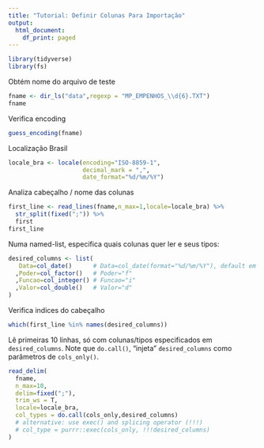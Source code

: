 ```yaml
---
title: "Tutorial: Definir Colunas Para Importação"
output:
  html_document:
    df_print: paged
---
```


```r
library(tidyverse)
library(fs)
```

Obtém nome do arquivo de teste

```r
fname <- dir_ls("data",regexp = "MP_EMPENHOS_\\d{6}.TXT")
fname
```

Verifica encoding

```r
guess_encoding(fname)
```

Localização Brasil

```r
locale_bra <- locale(encoding="ISO-8859-1",
                     decimal_mark = ",",
                     date_format="%d/%m/%Y")
```

Analiza cabeçalho / nome das colunas

```r
first_line <- read_lines(fname,n_max=1,locale=locale_bra) %>%
  str_split(fixed(";")) %>%
  first
first_line
```

Numa named-list, especifica quais colunas quer ler e seus tipos:

```r
desired_columns <- list(
   Data=col_date()      # Data=col_date(format="%d/%m/%Y"), default em locale_bra
  ,Poder=col_factor()   # Poder="f"
  ,Funcao=col_integer() # Funcao="i"
  ,Valor=col_double()   # Valor="d"
)
```

Verifica indices do cabeçalho

```r
which(first_line %in% names(desired_columns))
```

Lê primeiras 10 linhas, só com colunas/tipos especificados em `desired_columns`. Note que `do.call()`, "injeta" `desired_columns` como parâmetros de `cols_only()`.

```r
read_delim(
  fname,
  n_max=10,
  delim=fixed(";"),
  trim_ws = T,
  locale=locale_bra,
  col_types = do.call(cols_only,desired_columns)
  # alternative: use exec() and splicing operator (!!!)
  # col_type = purrr::exec(cols_only, !!!desired_columns)
)
```


